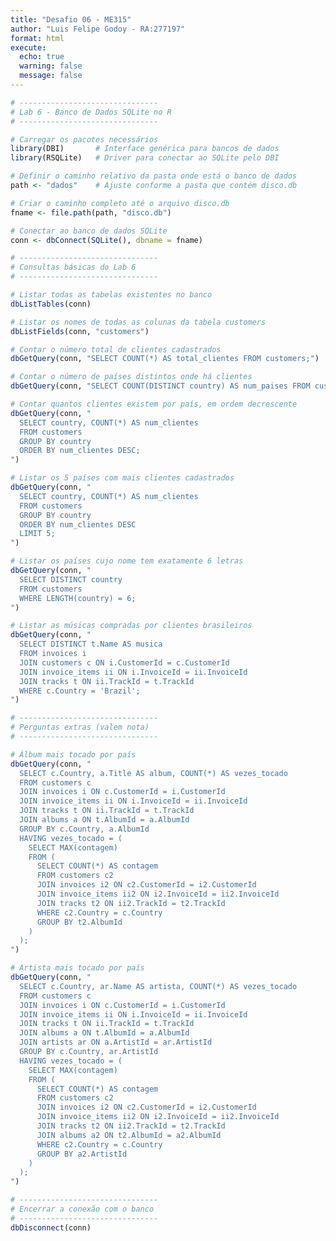 ---
title: "Desafio 06 - ME315"
author: "Luis Felipe Godoy - RA:277197"
format: html
execute:
  echo: true
  warning: false
  message: false
---

```{r}
# -------------------------------
# Lab 6 - Banco de Dados SQLite no R
# -------------------------------

# Carregar os pacotes necessários
library(DBI)       # Interface genérica para bancos de dados
library(RSQLite)   # Driver para conectar ao SQLite pelo DBI

# Definir o caminho relativo da pasta onde está o banco de dados
path <- "dados"    # Ajuste conforme a pasta que contém disco.db

# Criar o caminho completo até o arquivo disco.db
fname <- file.path(path, "disco.db")

# Conectar ao banco de dados SQLite
conn <- dbConnect(SQLite(), dbname = fname)

# -------------------------------
# Consultas básicas do Lab 6
# -------------------------------

# Listar todas as tabelas existentes no banco
dbListTables(conn)

# Listar os nomes de todas as colunas da tabela customers
dbListFields(conn, "customers")

# Contar o número total de clientes cadastrados
dbGetQuery(conn, "SELECT COUNT(*) AS total_clientes FROM customers;")

# Contar o número de países distintos onde há clientes
dbGetQuery(conn, "SELECT COUNT(DISTINCT country) AS num_paises FROM customers;")

# Contar quantos clientes existem por país, em ordem decrescente
dbGetQuery(conn, "
  SELECT country, COUNT(*) AS num_clientes
  FROM customers
  GROUP BY country
  ORDER BY num_clientes DESC;
")

# Listar os 5 países com mais clientes cadastrados
dbGetQuery(conn, "
  SELECT country, COUNT(*) AS num_clientes
  FROM customers
  GROUP BY country
  ORDER BY num_clientes DESC
  LIMIT 5;
")

# Listar os países cujo nome tem exatamente 6 letras
dbGetQuery(conn, "
  SELECT DISTINCT country
  FROM customers
  WHERE LENGTH(country) = 6;
")

# Listar as músicas compradas por clientes brasileiros
dbGetQuery(conn, "
  SELECT DISTINCT t.Name AS musica
  FROM invoices i
  JOIN customers c ON i.CustomerId = c.CustomerId
  JOIN invoice_items ii ON i.InvoiceId = ii.InvoiceId
  JOIN tracks t ON ii.TrackId = t.TrackId
  WHERE c.Country = 'Brazil';
")

# -------------------------------
# Perguntas extras (valem nota)
# -------------------------------

# Álbum mais tocado por país
dbGetQuery(conn, "
  SELECT c.Country, a.Title AS album, COUNT(*) AS vezes_tocado
  FROM customers c
  JOIN invoices i ON c.CustomerId = i.CustomerId
  JOIN invoice_items ii ON i.InvoiceId = ii.InvoiceId
  JOIN tracks t ON ii.TrackId = t.TrackId
  JOIN albums a ON t.AlbumId = a.AlbumId
  GROUP BY c.Country, a.AlbumId
  HAVING vezes_tocado = (
    SELECT MAX(contagem)
    FROM (
      SELECT COUNT(*) AS contagem
      FROM customers c2
      JOIN invoices i2 ON c2.CustomerId = i2.CustomerId
      JOIN invoice_items ii2 ON i2.InvoiceId = ii2.InvoiceId
      JOIN tracks t2 ON ii2.TrackId = t2.TrackId
      WHERE c2.Country = c.Country
      GROUP BY t2.AlbumId
    )
  );
")

# Artista mais tocado por país
dbGetQuery(conn, "
  SELECT c.Country, ar.Name AS artista, COUNT(*) AS vezes_tocado
  FROM customers c
  JOIN invoices i ON c.CustomerId = i.CustomerId
  JOIN invoice_items ii ON i.InvoiceId = ii.InvoiceId
  JOIN tracks t ON ii.TrackId = t.TrackId
  JOIN albums a ON t.AlbumId = a.AlbumId
  JOIN artists ar ON a.ArtistId = ar.ArtistId
  GROUP BY c.Country, ar.ArtistId
  HAVING vezes_tocado = (
    SELECT MAX(contagem)
    FROM (
      SELECT COUNT(*) AS contagem
      FROM customers c2
      JOIN invoices i2 ON c2.CustomerId = i2.CustomerId
      JOIN invoice_items ii2 ON i2.InvoiceId = ii2.InvoiceId
      JOIN tracks t2 ON ii2.TrackId = t2.TrackId
      JOIN albums a2 ON t2.AlbumId = a2.AlbumId
      WHERE c2.Country = c.Country
      GROUP BY a2.ArtistId
    )
  );
")

# -------------------------------
# Encerrar a conexão com o banco
# -------------------------------
dbDisconnect(conn)
```